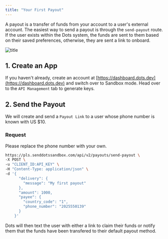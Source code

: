 ```yaml
---
title: "Your First Payout"
---
```


A payout is a transfer of funds from your account to a user's external account. The easiest way to send a payout is through the `send-payout` route. If the user exists within the Dots system, the funds are sent to them based on their saved preferences, otherwise, they are sent a link to onboard.

![title](../images/send-payout-flowchart.png)

## 1. Create an App

If you haven't already, create an account at [https://dashboard.dots.dev](https://dashboard.dots.dev) and switch over to Sandbox mode. Head over to the `API Management` tab to generate keys.

## 2. Send the Payout

We will create and send a `Payout Link` to a user whose phone number is known with US $10.

### Request

Please replace the phone number with your own.

```bash cURL
https://pls.senddotssandbox.com/api/v2/payouts/send-payout \
-X POST \
-u "CLIENT_ID:API_KEY" \
-H "Content-Type: application/json" \
-d '{
      "delivery": {
        "message": "My first payout"
      },
      "amount": 1000,
      "payee": {
        "country_code": "1",
        "phone_number": "2025550139"
      }
    }'

```

Dots will then text the user with either a link to claim their funds or notify them that the funds have been transfered to their default payout method.
